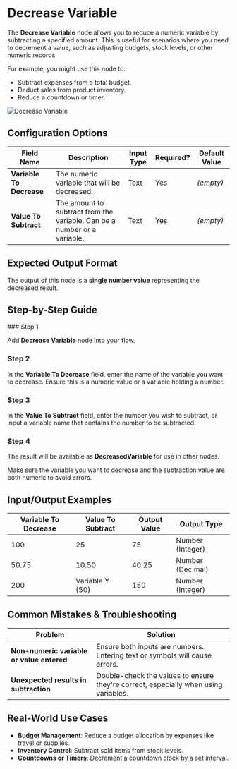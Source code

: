 
# Decrease Variable

The **Decrease Variable** node allows you to reduce a numeric variable by subtracting a specified amount. This is useful for scenarios where you need to decrement a value, such as adjusting budgets, stock levels, or other numeric records.

For example, you might use this node to:

- Subtract expenses from a total budget.
- Deduct sales from product inventory.
- Reduce a countdown or timer.

![Decrease Variable](./decrease-variable.png)

## Configuration Options

| Field Name               | Description                                                              | Input Type | Required? | Default Value |
| ------------------------ | ------------------------------------------------------------------------ | ---------- | --------- | ------------- |
| **Variable To Decrease** | The numeric variable that will be decreased.                             | Text       | Yes       | _(empty)_     |
| **Value To Subtract**    | The amount to subtract from the variable. Can be a number or a variable. | Text       | Yes       | _(empty)_     |

## Expected Output Format

The output of this node is a **single number value** representing the decreased result.

## Step-by-Step Guide

<Steps>
### Step 1

Add **Decrease Variable** node into your flow.

### Step 2

In the **Variable To Decrease** field, enter the name of the variable you want to decrease. Ensure this is a numeric value or a variable holding a number.

### Step 3

In the **Value To Subtract** field, enter the number you wish to subtract, or input a variable name that contains the number to be subtracted.

### Step 4

The result will be available as **DecreasedVariable** for use in other nodes.

</Steps>

<Callout type="info" title="Tip">
  Make sure the variable you want to decrease and the subtraction value are both
  numeric to avoid errors.
</Callout>

## Input/Output Examples

| Variable To Decrease | Value To Subtract | Output Value | Output Type      |
| -------------------- | ----------------- | ------------ | ---------------- |
| 100                  | 25                | 75           | Number (Integer) |
| 50.75                | 10.50             | 40.25        | Number (Decimal) |
| 200                  | Variable Y (50)   | 150          | Number (Integer) |

## Common Mistakes & Troubleshooting

| Problem                                   | Solution                                                                            |
| ----------------------------------------- | ----------------------------------------------------------------------------------- |
| **Non-numeric variable or value entered** | Ensure both inputs are numbers. Entering text or symbols will cause errors.         |
| **Unexpected results in subtraction**     | Double-check the values to ensure they're correct, especially when using variables. |

## Real-World Use Cases

- **Budget Management**: Reduce a budget allocation by expenses like travel or supplies.
- **Inventory Control**: Subtract sold items from stock levels.
- **Countdowns or Timers**: Decrement a countdown clock by a set interval.
